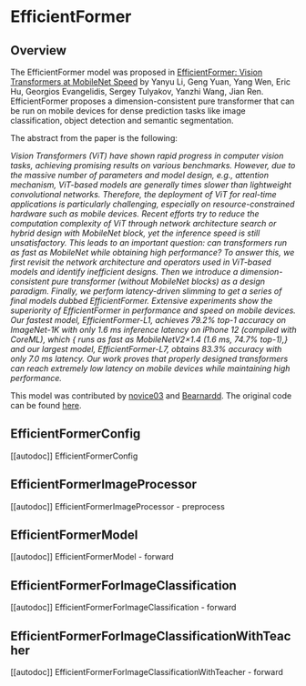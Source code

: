 <!--Copyright 2022 The HuggingFace Team. All rights reserved.

Licensed under the Apache License, Version 2.0 (the "License"); you may not use this file except in compliance with
the License. You may obtain a copy of the License at

http://www.apache.org/licenses/LICENSE-2.0

Unless required by applicable law or agreed to in writing, software distributed under the License is distributed on
an "AS IS" BASIS, WITHOUT WARRANTIES OR CONDITIONS OF ANY KIND, either express or implied. See the License for the
specific language governing permissions and limitations under the License.
-->

# EfficientFormer

## Overview

The EfficientFormer model was proposed in [EfficientFormer: Vision Transformers at MobileNet Speed](https://arxiv.org/abs/2206.01191) 
by Yanyu Li, Geng Yuan, Yang Wen, Eric Hu, Georgios Evangelidis, Sergey Tulyakov, Yanzhi Wang, Jian Ren.  EfficientFormer proposes a
dimension-consistent pure transformer that can be run on mobile devices for dense prediction tasks like image classification, object
detection and semantic segmentation.

The abstract from the paper is the following:

*Vision Transformers (ViT) have shown rapid progress in computer vision tasks, achieving promising results on various benchmarks. 
However, due to the massive number of parameters and model design, e.g., attention mechanism, ViT-based models are generally 
times slower than lightweight convolutional networks. Therefore, the deployment of ViT for real-time applications is particularly 
challenging, especially on resource-constrained hardware such as mobile devices. Recent efforts try to reduce the computation 
complexity of ViT through network architecture search or hybrid design with MobileNet block, yet the inference speed is still 
unsatisfactory. This leads to an important question: can transformers run as fast as MobileNet while obtaining high performance? 
To answer this, we first revisit the network architecture and operators used in ViT-based models and identify inefficient designs. 
Then we introduce a dimension-consistent pure transformer (without MobileNet blocks) as a design paradigm. 
Finally, we perform latency-driven slimming to get a series of final models dubbed EfficientFormer. 
Extensive experiments show the superiority of EfficientFormer in performance and speed on mobile devices. 
Our fastest model, EfficientFormer-L1, achieves 79.2% top-1 accuracy on ImageNet-1K with only 1.6 ms inference latency on 
iPhone 12 (compiled with CoreML), which { runs as fast as MobileNetV2×1.4 (1.6 ms, 74.7% top-1),} and our largest model, 
EfficientFormer-L7, obtains 83.3% accuracy with only 7.0 ms latency. Our work proves that properly designed transformers can 
reach extremely low latency on mobile devices while maintaining high performance.*

This model was contributed by [novice03](https://huggingface.co/novice03) and [Bearnardd](https://huggingface.co/Bearnardd).
The original code can be found [here](https://github.com/snap-research/EfficientFormer).


## EfficientFormerConfig

[[autodoc]] EfficientFormerConfig

## EfficientFormerImageProcessor

[[autodoc]] EfficientFormerImageProcessor
    - preprocess

## EfficientFormerModel

[[autodoc]] EfficientFormerModel
    - forward

## EfficientFormerForImageClassification

[[autodoc]] EfficientFormerForImageClassification
    - forward

## EfficientFormerForImageClassificationWithTeacher

[[autodoc]] EfficientFormerForImageClassificationWithTeacher
    - forward
